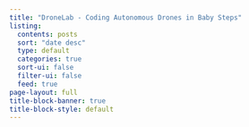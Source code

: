 ```yaml
---
title: "DroneLab - Coding Autonomous Drones in Baby Steps"
listing:
  contents: posts
  sort: "date desc"
  type: default
  categories: true
  sort-ui: false
  filter-ui: false
  feed: true
page-layout: full
title-block-banner: true
title-block-style: default
---
```



